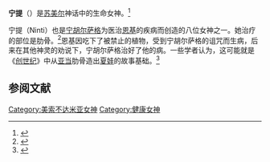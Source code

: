 '''宁提'''（{{lang-en|Ninti}}）是[[苏美尔|苏美尔]]神话中的生命女神。<ref name=Auset>{{cite book|last=Auset|first=Brandi|title=女神指南：探索神圣的女性属性和对应性|year=2009|publisher=卢埃林刊物|location=伍德伯里，明尼苏达州.|isbn=0738715514|edition=1st ed.}}</ref>

宁提（Ninti）也是[[宁胡尔萨格|宁胡尔萨格]]为医治[[恩基|恩基]]的疾病而创造的八位女神之一。她治疗的部位是肋骨。<ref>{{cite book|title=古神祇百科全书|editor=查尔斯·罗素·库尔特, 帕特里夏·特纳}}</ref>恩基因吃下了被禁止的植物，受到宁胡尔萨格的诅咒而生病，后来在其他神灵的劝说下，宁胡尔萨格治好了他的病。一些学者认为，这可能就是《[[创世纪|创世纪]]》中从[[亚当|亚当]]肋骨造出[[夏娃|夏娃]]的故事基础。<ref name="Meagher 1995">{{cite book|last=米格尔|first=罗伯特·埃米特|title=海伦的含是：寻找一个古老的图标|url=https://archive.org/details/meaningofhelenin0000meag|year=1995年|publisher=BOLCHAZY-CARDUCCI PUBS (IL)|location=美国|isbn=0865165106}}</ref>

==参阅文献==
{{Reflist}}

[[Category:美索不达米亚女神|Category:美索不达米亚女神]]
[[Category:健康女神|Category:健康女神]]